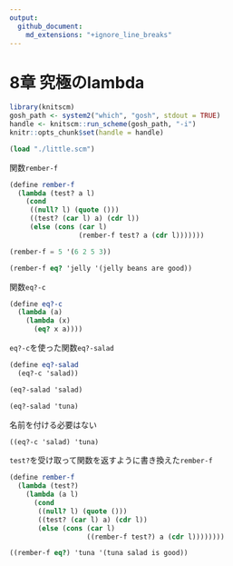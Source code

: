 ```yaml
---
output:
  github_document:
    md_extensions: "+ignore_line_breaks"
---
```


# 8章 究極のlambda

```r
library(knitscm)
gosh_path <- system2("which", "gosh", stdout = TRUE)
handle <- knitscm::run_scheme(gosh_path, "-i")
knitr::opts_chunk$set(handle = handle)
```

```scm
(load "./little.scm")
```

関数`rember-f`

```scm
(define rember-f
  (lambda (test? a l)
    (cond
     ((null? l) (quote ()))
     ((test? (car l) a) (cdr l))
     (else (cons (car l)
                 (rember-f test? a (cdr l)))))))
```

```scm
(rember-f = 5 '(6 2 5 3))
```

```scm
(rember-f eq? 'jelly '(jelly beans are good))
```

関数`eq?-c`

```scm
(define eq?-c
  (lambda (a)
    (lambda (x)
      (eq? x a))))
```

`eq?-c`を使った関数`eq?-salad`

```scm
(define eq?-salad
  (eq?-c 'salad))
```

```scm
(eq?-salad 'salad)
```

```scm
(eq?-salad 'tuna)
```

名前を付ける必要はない

```scm
((eq?-c 'salad) 'tuna)
```

`test?`を受け取って関数を返すように書き換えた`rember-f`

```scm
(define rember-f
  (lambda (test?)
    (lambda (a l)
      (cond
       ((null? l) (quote ()))
       ((test? (car l) a) (cdr l))
       (else (cons (car l)
                   ((rember-f test?) a (cdr l))))))))
```

```scm
((rember-f eq?) 'tuna '(tuna salad is good))
```
